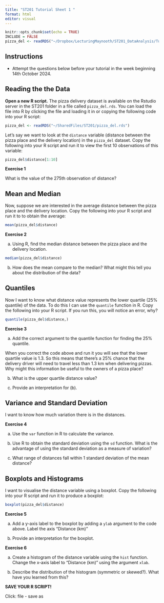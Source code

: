 ```yaml
---
title: "ST201 Tutorial Sheet 1 "
format: html
editor: visual
---
```


```r
knitr::opts_chunk$set(echo = TRUE)
INCLUDE = FALSE
pizza_del <- readRDS("~/Dropbox/LecturingMaynooth/ST201_DataAnalysis/Tutorials/pizza_del.rds")
```

## Instructions

-   Attempt the questions below before your tutorial in the week beginning 14th October 2024.

## Reading the the Data

**Open a new R script.** The pizza delivery dataset is available on the Rstudio server in the ST201 folder in a file called `pizza_del.rds`. You can load the file into R by clicking the file and loading it in or copying the following code into your R script:

```r
pizza_del <- readRDS("~/SharedFiles/ST201/pizza_del.rds")
```

Let's say we want to look at the `distance` variable (distance between the pizza place and the delivery location) in the `pizza_del` dataset. Copy the following into your R script and run it to view the first 10 observations of this variable:

```r
pizza_del$distance[1:10]
```

**Exercise 1**

What is the value of the 275th observation of distance?

## Mean and Median

Now, suppose we are interested in the average distance between the pizza place and the delivery location. Copy the following into your R script and run it to to obtain the average:

```r
mean(pizza_del$distance)
```

**Exercise 2**

(a) Using R, find the median distance between the pizza place and the delivery location.

```r
median(pizza_del$distance)
```

(b) How does the mean compare to the median? What might this tell you about the distribution of the data?

## Quantiles

Now I want to know what distance value represents the lower quartile (25% quantile) of the data. To do this I can use the `quantile` function in R. Copy the following into your R script. If you run this, you will notice an error, why?

```r
quantile(pizza_del$distance,)
```

\newpage

**Exercise 3**

(a) Add the correct argument to the quantile function for finding the 25% quantile.

When you correct the code above and run it you will see that the lower quartile value is 1.3. So this means that there's a 25% chance that the delivery driver will need to travel less than 1.3 km when delivering pizzas. Why might this information be useful to the owners of a pizza place?

(b) What is the upper quartile distance value?

(c) Provide an interpretation for (b).

## Variance and Standard Deviation

I want to know how much variation there is in the distances.

**Exercise 4**

(a) Use the `var` function in R to calculate the variance.

(b) Use R to obtain the standard deviation using the `sd` function. What is the advantage of using the standard deviation as a measure of variation?

(c) What range of distances fall within 1 standard deviation of the mean distance?

## Boxplots and Histograms

I want to visualise the distance variable using a boxplot. Copy the following into your R script and run it to produce a boxplot:

```r
boxplot(pizza_del$distance)
```

**Exercise 5**

(a) Add a y-axis label to the boxplot by adding a `ylab` argument to the code above. Label the axis "Distance (km)"

(b) Provide an interpretation for the boxplot.

**Exercise 6**

(a) Create a histogram of the distance variable using the `hist` function. Change the x-axis label to "Distance (km)" using the argument `xlab`.

(b) Describe the distribution of the histogram (symmetric or skewed?). What have you learned from this?

**SAVE YOUR R SCRIPT!**

Click: file - save as
